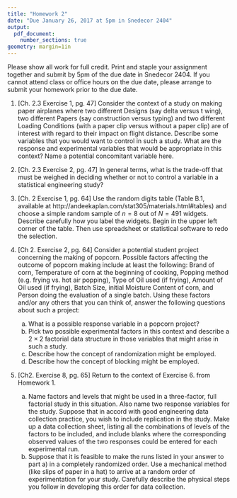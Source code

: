 ```yaml
---
title: "Homework 2"
date: "Due January 26, 2017 at 5pm in Snedecor 2404"
output: 
  pdf_document:
    number_sections: true
geometry: margin=1in
---
```


Please show all work for full credit. Print and staple your assignment together and submit by 5pm of the due date in Snedecor 2404. If you cannot attend class or office hours on the due date, please arrange to submit your homework prior to the due date.

1.  [Ch. 2.3 Exercise 1, pg. 47] Consider the context of a study on making paper airplanes where two different Designs (say delta versus t wing), two different Papers (say construction versus typing) and two different Loading Conditions (with a paper clip versus without a paper clip) are of interest with regard to their impact on flight distance. Describe some variables that you would want to control in such a study. What are the response and experimental variables that would be appropriate in this context? Name a potential concomitant variable here.

1. [Ch. 2.3 Exercise 2, pg. 47] In general terms, what is the trade-off that must be weighed in deciding whether or not to control a variable in a statistical engineering study?

1. [Ch. 2 Exercise 1, pg. 64] Use the random digits table (Table B.1, available at http://andeekaplan.com/stat305/materials.html#tables) and choose a simple random sample of $n = 8$ out of $N = 491$ widgets. Describe carefully how you label the widgets. Begin in the upper left corner of the table. Then use spreadsheet or statistical software to redo the selection.

1. [Ch 2. Exercise 2, pg. 64] Consider a potential student project concerning the making of popcorn. Possible factors affecting the outcome of popcorn making include at least the following: Brand of corn, Temperature of corn at the beginning of cooking, Popping method (e.g. frying vs. hot air popping), Type of Oil used (if frying), Amount of Oil used (if frying), Batch Size, initial Moisture Content of corn, and Person doing the evaluation of a single batch. Using these factors and/or any others that you can think of, answer the following questions about such a project:
    a) What is a possible response variable in a popcorn project?
    b) Pick two possible experimental factors in this context and describe a $2 \times 2$ factorial data structure in those variables that might arise in such a study.
    c) Describe how the concept of randomization might be employed.
    d) Describe how the concept of blocking might be employed.
    
1. [Ch2. Exercise 8, pg. 65] Return to the context of Exercise 6. from Homework 1.
    a) Name factors and levels that might be used in a three-factor, full factorial study in this situation. Also name two response variables for the study. Suppose that in accord with good engineering data collection practice, you wish to include replication in the study. Make up a data collection sheet, listing all the combinations of levels of the factors to be included, and include blanks where the corresponding observed values of the two responses could be entered for each experimental run.
    b) Suppose that it is feasible to make the runs listed in your answer to part a) in a completely randomized order. Use a mechanical method (like slips of paper in a hat) to arrive at a random order of experimentation for your study. Carefully describe the physical steps you follow in developing this order for data collection.